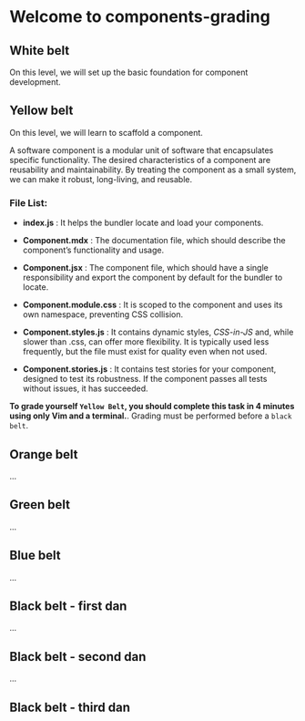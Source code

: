 # Welcome to components-grading

## White belt
On this level, we will set up the basic foundation for component development.

## Yellow belt

On this level, we will learn to scaffold a component.

A software component is a modular unit of software that encapsulates specific functionality. The desired characteristics of a component are reusability and maintainability.
By treating the component as a small system, we can make it robust, long-living, and reusable.

### File List:

- **index.js**
: It helps the bundler locate and load your components.

- **Component.mdx**
: The documentation file, which should describe the component’s functionality and usage.

- **Component.jsx**
: The component file, which should have a single responsibility and export the component by default for the bundler to locate.

- **Component.module.css**
: It is scoped to the component and uses its own namespace, preventing CSS collision.

- **Component.styles.js**
: It contains dynamic styles, *CSS-in-JS* and, while slower than .css, can offer more flexibility. It is typically used less frequently, but the file must exist for quality even when not used.

- **Component.stories.js**
: It contains test stories for your component, designed to test its robustness. If the component passes all tests without issues, it has succeeded.

**To grade yourself `Yellow Belt`, you should complete this task in 4 minutes using only Vim and a terminal.**. Grading must be performed before a `black belt`.

## Orange belt
...

## Green belt
...

## Blue belt
...

## Black belt - first dan
...

## Black belt - second dan
...

## Black belt - third dan
